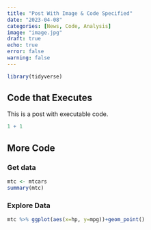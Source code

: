 ```yaml
---
title: "Post With Image & Code Specified"
date: "2023-04-08"
categories: [News, Code, Analysis]
image: "image.jpg"
draft: true
echo: true
error: false
warning: false
---
```


```r
library(tidyverse)
```

## Code that Executes

This is a post with executable code.

```r
1 + 1
```

## More Code

### Get data

```r
mtc <- mtcars
summary(mtc)
```

### Explore Data

```r
mtc %>% ggplot(aes(x=hp, y=mpg))+geom_point()
```
